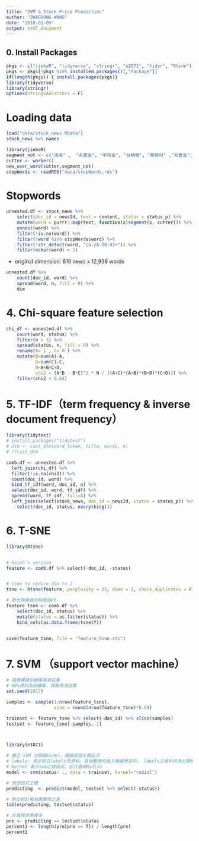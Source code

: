 ---
title: "SVM & Stock Price Prediction"
author: "ZHAODONG WANG"
date: "2018-01-05"
output: html_document
---


## 0. Install Packages


```{r}
pkgs <- c("jiebaR", "tidyverse", "stringr", "e1071", "tidyr", "Rtsne")
pkgs <- pkgs[!pkgs %in% installed.packages()[,"Package"]]
if(length(pkgs)) { install.packages(pkgs)}
library(tidyverse)
library(stringr)
options(stringsAsFactors = F)
```

# Loading data
```{r}
load("data/stock_news.RData")
stock_news %>% names
```


```{r jeibaR and stop word}
library(jiebaR)
segment_not <- c("鴻海" ,  "永豐金", "中信金", "台積電", "聯發科" ,"兆豐金", "台指期","郭台銘","張忠謀","鉅亨網")
cutter <- worker()
new_user_word(cutter,segment_not)
stopWords <- readRDS("data/stopWords.rds")
```




# Stopwords


```{r}

unnested.df <- stock_news %>%
    select(doc_id = newsId, text = content, status = status_p) %>%
    mutate(word = purrr::map(text, function(x)segment(x, cutter))) %>%
    unnest(word) %>%
    filter(!is.na(word)) %>% 
    filter(!word %in% stopWords$word) %>%
    filter(!str_detect(word, "[a-zA-Z0-9]+")) %>%
    filter(nchar(word) > 1)
```


* original dimension: 610 news x 12,936 words
```{r}
unnested.df %>%
    count(doc_id, word) %>%
    spread(word, n, fill = 0) %>%
    dim
```



# 4. Chi-square feature selection

```{r}
chi_df <- unnested.df %>%
    count(word, status) %>%
    filter(n > 3) %>%
    spread(status, n, fill = 0) %>%
    rename(A=`1`, C=`0`) %>%
    mutate(B=sum(A)-A,
           D=sum(C)-C,
           N=A+B+C+D, 
           chi2 = (A*D - B*C)^2 * N / ((A+C)*(A+B)*(B+D)*(C+D))) %>%
    filter(chi2 > 6.64)
```





# 5. TF-IDF（term frequency & inverse document frequency）

```{r}
library(tidytext)
# install.packages("tidytext")
# dtm <- cast_dtm(word_token, title, words, n)
# ??cast_dtm

comb.df <- unnested.df %>%
  left_join(chi_df) %>%
  filter(!is.na(chi2)) %>%
  count(doc_id, word) %>%
  bind_tf_idf(word, doc_id, n) %>%
  select(doc_id, word, tf_idf) %>%
  spread(word, tf_idf, fill=0) %>%
  left_join(select(stock_news, doc_id = newsId, status = status_p)) %>%
    select(doc_id, status, everything())
```




# 6. T-SNE


```{r}

library(Rtsne)


# Hsieh's version
feature <- comb.df %>% select(-doc_id, -status)


# tsne to reduce dim to 2
tsne <- Rtsne(feature, perplexity = 35, dims = 2, check_duplicates = F)

# 取出降維後的特徵值df
feature_tsne <- comb.df %>%
    select(doc_id, status) %>%
    mutate(status = as.factor(status)) %>%
    bind_cols(as.data.frame(tsne$Y))


save(feature_tsne, file = "feature_tsne.rds")

```


# 7. SVM （support vector machine）

```{r}

# 隨機構建訓練集與測試集
# 60%資料為訓練集，其餘為測試集
set.seed(2017)

samples <- sample(1:nrow(feature_tsne), 
                  size = round(nrow(feature_tsne)*0.6))

trainset <- feature_tsne %>% select(-doc_id) %>% slice(samples)
testset <- feature_tsne[-samples,-1]



library(e1071)

# 建立 SVM 分類器model，機器學習主體函式
# labels~ 表示除去labels的資料，其他數據均進入機器學習中。 labels之資料作為分類標的。
# kernel 表示svm之核函式，此次選用Radial
model <- svm(status~ ., data = trainset, kernel="radial")

# 預測函式主體
predicting  <- predict(model, testset %>% select(-status))

# 對比統計預測與實際之差
table(predicting, testset$status)

# 計算預測準確率
pre <- predicting == testset$status
percent1 <- length(pre[pre == T]) / length(pre)
percent1
```
